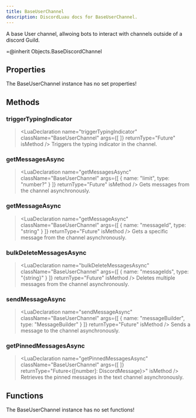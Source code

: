 ```yaml
---
title: BaseUserChannel
description: DiscordLuau docs for BaseUserChannel.
---
```

[//]: # (This file was automatically compiled through the Generator luau code under this repository)
[//]: # (if you want to edit the documentation of discord-luau, please write changes)
[//]: # (to the discord-luau repository itself, we extract the comments from discord-luau and translate)
[//]: # (them into markdown files that Nextra can interpret!)

[//]: # (----- DOCUMENT IMPORTS ----- )


[//]: # (----- DOCUMENT DESCRIPTION ----- )

A base User channel, allwoing bots to interact with channels outside of a discord Guild.

=@inherit Objects.BaseDiscordChannel

[//]: # (----- DOCUMENT PROPERTIES ----- )

## Properties

The BaseUserChannel instance has no set properties!

[//]: # (----- DOCUMENT METHODS ----- )

## Methods

### triggerTypingIndicator

> <LuaDeclaration name="triggerTypingIndicator" className="BaseUserChannel" args={[  ]} returnType="Future" isMethod />
Triggers the typing indicator in the channel.
### getMessagesAsync

> <LuaDeclaration name="getMessagesAsync" className="BaseUserChannel" args={[ { name: "limit", type: "number?" } ]} returnType="Future" isMethod />
Gets messages from the channel asynchronously.
### getMessageAsync

> <LuaDeclaration name="getMessageAsync" className="BaseUserChannel" args={[ { name: "messageId", type: "string" } ]} returnType="Future" isMethod />
Gets a specific message from the channel asynchronously.
### bulkDeleteMessagesAsync

> <LuaDeclaration name="bulkDeleteMessagesAsync" className="BaseUserChannel" args={[ { name: "messageIds", type: "{string}" } ]} returnType="Future" isMethod />
Deletes multiple messages from the channel asynchronously.
### sendMessageAsync

> <LuaDeclaration name="sendMessageAsync" className="BaseUserChannel" args={[ { name: "messageBuilder", type: "MessageBuilder" } ]} returnType="Future" isMethod />
Sends a message to the channel asynchronously.
### getPinnedMessagesAsync

> <LuaDeclaration name="getPinnedMessagesAsync" className="BaseUserChannel" args={[  ]} returnType="Future<{[number]: DiscordMessage}>" isMethod />
Retrieves the pinned messages in the text channel asynchronously.

[//]: # (----- DOCUMENT FUNCTIONS ----- )

## Functions

The BaseUserChannel instance has no set functions!

